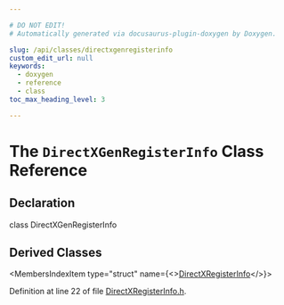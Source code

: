 ```yaml
---

# DO NOT EDIT!
# Automatically generated via docusaurus-plugin-doxygen by Doxygen.

slug: /api/classes/directxgenregisterinfo
custom_edit_url: null
keywords:
  - doxygen
  - reference
  - class
toc_max_heading_level: 3

---
```





# The `DirectXGenRegisterInfo` Class Reference

<DoxygenPage pluginConfig={pluginConfig}>



## Declaration

<CodeBlock>class DirectXGenRegisterInfo</CodeBlock>

## Derived Classes

<MembersIndex>

<MembersIndexItem
  type="struct"
  name={<><a href="/docs/api/structs/llvm/directxregisterinfo">DirectXRegisterInfo</a></>}>
</MembersIndexItem>

</MembersIndex>


Definition at line 22 of file <a href="/docs/api/files/lib/lib/target/lib/target/directx/directxregisterinfo-h">DirectXRegisterInfo.h</a>.

</DoxygenPage>
